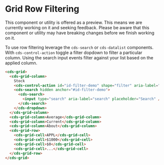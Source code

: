 
<Meta title="Data Grid (Preview)/Row Filtering" />

# Grid Row Filtering

<cds-alert-group status="warning" cds-layout="m-b:lg">
  <cds-alert>
    This component or utility is offered as a preview. This means we are currently working on it and seeking feedback.
    Please be aware that this component or utility may have breaking changes before we finish working on it.
  </cds-alert>
</cds-alert-group>

To use row filtering leverage the `cds-search` or `cds-datalist` components. With `cds-control-action`
toggle a filter dopdown to filter a particular column. Using the search input events
filter against your list based on the applied column.

<Story id="stories-grid--row-filtering" />

```html
<cds-grid>
  <cds-grid-column>
    Stock
    <cds-control-action id="id-filter-demo" shape="filter" aria-label="search available stocks"></cds-control-action>
    <cds-search hidden anchor="#id-filter-demo">
      <cds-search>
        <input type="search" aria-label="search" placeholder="Search" />
      </cds-search>
    </cds-dropdown>
  </cds-grid-column>
  <cds-grid-column>Average</cds-grid-column>
  <cds-grid-column>Current</cds-grid-column>
  <cds-grid-column>About</cds-grid-column>
  <cds-grid-row>
    <cds-grid-cell>APPL</cds-grid-cell>
    <cds-grid-cell>$1000</cds-grid-cell>
    <cds-grid-cell>$0</cds-grid-cell>
    <cds-grid-cell>...</cds-grid-cell>
  </cds-grid-row>
</cds-grid>
```

